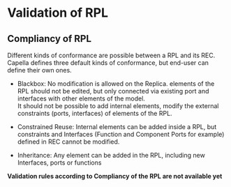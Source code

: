             
= Validation of RPL =
 
== Compliancy of RPL ==
 
Different kinds of conformance are possible between a RPL and its REC. Capella defines three default kinds of conformance, but end-user can define their own ones.

 
* Blackbox: No modification is allowed on the Replica. elements of the 	RPL should not be edited, but only connected via existing port and 	interfaces with other elements of the model. <br> It should not be 	possible to add internal elements, modify the external constraints 	(ports, interfaces) of elements of the RPL.<br>

* Constrained Reuse: Internal elements can be added inside a RPL, but 	constraints and Interfaces (Function and Component Ports for 	example) defined in REC cannot be modified.<br>

* Inheritance: Any element can be added in the RPL, including new 	Interfaces, ports or functions
 
'''Validation rules according to Compliancy of the RPL are not available yet ''' 

   
